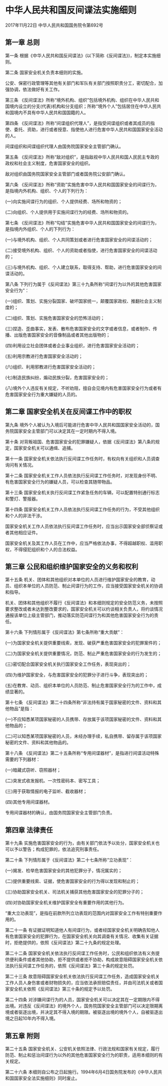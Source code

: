 # 中华人民共和国反间谍法实施细则

2017年11月22日 中华人民共和国国务院令第692号　

  

## 第一章 总则

第一条 根据《中华人民共和国反间谍法》(以下简称《反间谍法》)，制定本实施细则。

第二条 国家安全机关负责本细则的实施。

公安、保密行政管理等其他有关部门和军队有关部门按照职责分工，密切配合，加强协调，依法做好有关工作。

第三条 《反间谍法》所称“境外机构、组织”包括境外机构、组织在中华人民共和国境内设立的分支(代表)机构和分支组织；所称“境外个人”包括居住在中华人民共和国境内不具有中华人民共和国国籍的人。

第四条 《反间谍法》所称“间谍组织代理人”，是指受间谍组织或者其成员的指使、委托、资助，进行或者授意、指使他人进行危害中华人民共和国国家安全活动的人。

间谍组织和间谍组织代理人由国务院国家安全主管部门确认。

第五条 《反间谍法》所称“敌对组织”，是指敌视中华人民共和国人民民主专政的政权和社会主义制度，危害国家安全的组织。

敌对组织由国务院国家安全主管部门或者国务院公安部门确认。

第六条 《反间谍法》所称“资助”实施危害中华人民共和国国家安全的间谍行为，是指境内外机构、组织、个人的下列行为：

(一)向实施间谍行为的组织、个人提供经费、场所和物资的；

(二)向组织、个人提供用于实施间谍行为的经费、场所和物资的。

第七条 《反间谍法》所称“勾结”实施危害中华人民共和国国家安全的间谍行为，是指境内外组织、个人的下列行为：

(一)与境外机构、组织、个人共同策划或者进行危害国家安全的间谍活动的；

(二)接受境外机构、组织、个人的资助或者指使，进行危害国家安全的间谍活动的；

(三)与境外机构、组织、个人建立联系，取得支持、帮助，进行危害国家安全的间谍活动的。

第八条 下列行为属于《反间谍法》第三十九条所称“间谍行为以外的其他危害国家安全行为”：

(一)组织、策划、实施分裂国家、破坏国家统一，颠覆国家政权、推翻社会主义制度的；

(二)组织、策划、实施危害国家安全的恐怖活动的；

(三)捏造、歪曲事实，发表、散布危害国家安全的文字或者信息，或者制作、传播、出版危害国家安全的音像制品或者其他出版物的；

(四)利用设立社会团体或者企业事业组织，进行危害国家安全活动的；

(五)利用宗教进行危害国家安全活动的；

(六)组织、利用邪教进行危害国家安全活动的；

(七)制造民族纠纷，煽动民族分裂，危害国家安全的；

(八)境外个人违反有关规定，不听劝阻，擅自会见境内有危害国家安全行为或者有危害国家安全行为重大嫌疑的人员的。

## 第二章 国家安全机关在反间谍工作中的职权

第九条 境外个人被认为入境后可能进行危害中华人民共和国国家安全活动的，国务院国家安全主管部门可以决定其在一定时期内不得入境。

第十条 对背叛祖国、危害国家安全的犯罪嫌疑人，依据《反间谍法》第八条的规定，国家安全机关可以通缉、追捕。

第十一条 国家安全机关依法执行反间谍工作任务时，有权向有关组织和人员调查询问有关情况。

第十二条 国家安全机关工作人员依法执行反间谍工作任务时，对发现身份不明、有危害国家安全行为的嫌疑人员，可以检查其随带物品。

第十三条 国家安全机关执行反间谍工作紧急任务的车辆，可以配置特别通行标志和警灯、警报器。

第十四条 国家安全机关工作人员依法执行反间谍工作任务的行为，不受其他组织和个人的非法干涉。

国家安全机关工作人员依法执行反间谍工作任务时，应当出示国家安全部侦察证或者其他相应证件。

国家安全机关及其工作人员在工作中，应当严格依法办事，不得超越职权、滥用职权，不得侵犯组织和个人的合法权益。

## 第三章 公民和组织维护国家安全的义务和权利

第十五条 机关、团体和其他组织对本单位的人员进行维护国家安全的教育，动员、组织本单位的人员防范、制止间谍行为的工作，应当接受国家安全机关的协调和指导。

机关、团体和其他组织不履行《反间谍法》和本细则规定的安全防范义务，未按照要求整改或者未达到整改要求的，国家安全机关可以约谈相关负责人，将约谈情况通报该单位上级主管部门，推动落实防范间谍行为和其他危害国家安全行为的责任。

第十六条 下列情形属于《反间谍法》第七条所称“重大贡献”：

(一)为国家安全机关提供重要线索，发现、破获严重危害国家安全的犯罪案件的；

(二)为国家安全机关提供重要情况，防范、制止严重危害国家安全的行为发生的；

(三)密切配合国家安全机关执行国家安全工作任务，表现突出的；

(四)为维护国家安全，与危害国家安全的犯罪分子进行斗争，表现突出的；

(五)在教育、动员、组织本单位的人员防范、制止危害国家安全行为的工作中，成绩显著的。

第十七条 《反间谍法》第二十四条所称“非法持有属于国家秘密的文件、资料和其他物品”是指：

(一)不应知悉某项国家秘密的人员携带、存放属于该项国家秘密的文件、资料和其他物品的；

(二)可以知悉某项国家秘密的人员，未经办理手续，私自携带、留存属于该项国家秘密的文件、资料和其他物品的。

第十八条 《反间谍法》第二十五条所称“专用间谍器材”，是指进行间谍活动特殊需要的下列器材：

(一)暗藏式窃听、窃照器材；

(二)突发式收发报机、一次性密码本、密写工具；

(三)用于获取情报的电子监听、截收器材；

(四)其他专用间谍器材。

专用间谍器材的确认，由国务院国家安全主管部门负责。

## 第四章 法律责任

第十九条 实施危害国家安全的行为，由有关部门依法予以处分，国家安全机关也可以予以警告；构成犯罪的，依法追究刑事责任。

第二十条 下列情形属于《反间谍法》第二十七条所称“立功表现”：

(一)揭发、检举危害国家安全的其他犯罪分子，情况属实的；

(二)提供重要线索、证据，使危害国家安全的行为得以发现和制止的；

(三)协助国家安全机关、司法机关捕获其他危害国家安全的犯罪分子的；

(四)对协助国家安全机关维护国家安全有重要作用的其他行为。

“重大立功表现”，是指在前款所列立功表现的范围内对国家安全工作有特别重要作用的。

第二十一条 有证据证明知道他人有间谍行为，或者经国家安全机关明确告知他人有危害国家安全的犯罪行为，在国家安全机关向其调查有关情况、收集有关证据时，拒绝提供的，依照《反间谍法》第二十九条的规定处理。

第二十二条 国家安全机关依法执行反间谍工作任务时，公民和组织依法有义务提供便利条件或者其他协助，拒不提供或者拒不协助，构成故意阻碍国家安全机关依法执行反间谍工作任务的，依照《反间谍法》第三十条的规定处罚。

第二十三条 故意阻碍国家安全机关依法执行反间谍工作任务，造成国家安全机关工作人员人身伤害或者财物损失的，应当依法承担赔偿责任，并由司法机关或者国家安全机关依照《反间谍法》第三十条的规定予以处罚。

第二十四条 对涉嫌间谍行为的人员，国家安全机关可以决定其在一定期限内不得出境。对违反《反间谍法》的境外个人，国务院国家安全主管部门可以决定限期离境或者驱逐出境，并决定其不得入境的期限。被驱逐出境的境外个人，自被驱逐出境之日起10年内不得入境。

## 第五章 附则

第二十五条 国家安全机关、公安机关依照法律、行政法规和国家有关规定，履行防范、制止和惩治间谍行为以外的其他危害国家安全行为的职责，适用本细则的有关规定。

第二十六条 本细则自公布之日起施行。1994年6月4日国务院发布的《中华人民共和国国家安全法实施细则》同时废止。